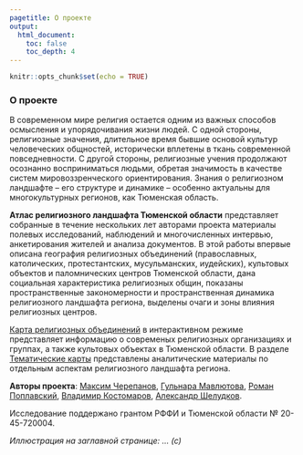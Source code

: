 ```yaml
---
pagetitle: О проекте
output:
  html_document:
    toc: false
    toc_depth: 4
---
```


```r
knitr::opts_chunk$set(echo = TRUE)
```

### О проекте 

В современном мире религия остается одним из важных способов осмысления и упорядочивания жизни людей. С одной стороны, религиозные значения, длительное время бывшие основой культур человеческих общностей, исторически вплетены в ткань современной повседневности. С другой стороны, религиозные учения продолжают осознанно восприниматься людьми, обретая значимость в качестве систем мировоззренческого ориентирования. Знания о религиозном ландшафте -- его структуре и динамике -- особенно актуальны для многокультурных регионов, как Тюменская область.

**Атлас религиозного ландшафта Тюменской области** представляет собранные в течение нескольких лет авторами проекта материалы полевых исследований, наблюдений и многочисленных интервью, анкетирования жителей и анализа документов. В этой работы впервые описана география религиозных объединений (православных, католических, протестантских, мусульманских, иудейских), культовых объектов и паломнических центров Тюменской области, дана социальная характеристика религиозных общин, показаны пространственные закономерности и пространственная динамика религиозного ландшафта региона, выделены очаги и зоны влияния религиозных центров.

[Карта религиозных объединений](https://alschel.github.io/atlas-of-religions/interactive-map/) в интерактивном режиме представляет информацию о современых религиозных организациях и группах, а также культовых объектах в Тюменской области. В разделе [Тематические карты](https://alschel.github.io/atlas-of-religions/thematic-maps/) представлены аналитические материалы по отдельным аспектам религиозного ландшафта региона. 

**Авторы проекта**:  [Максим Черепанов](https://orcid.org/0000-0003-2246-1329){target="_blank"}, [Гульнара Мавлютова](https://orcid.org/0000-0003-4459-7104){target="_blank"}, [Роман Поплавский](https://orcid.org/0000-0001-9492-0673){target="_blank"}, [Владимир Костомаров](https://orcid.org/0000-0002-8667-3809){target="_blank"}, [Александр Шелудков](https://orcid.org/0000-0001-5409-934X){target="_blank"}. 

Исследование поддержано грантом РФФИ и Тюменской области № 20-45-720004.

*<i>Иллюстрация на заглавной странице: ... (с)</i>*